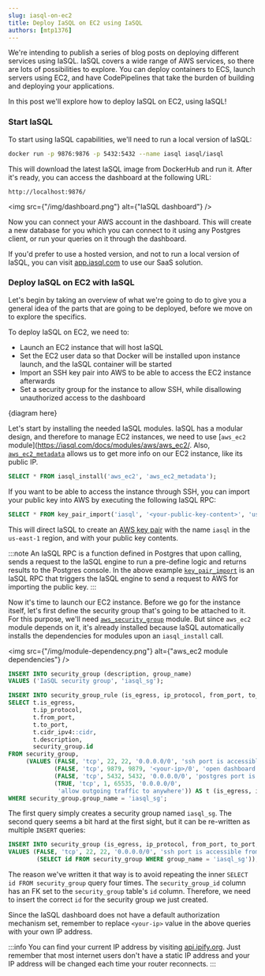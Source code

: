 ```yaml
---
slug: iasql-on-ec2
title: Deploy IaSQL on EC2 using IaSQL
authors: [mtp1376]
---
```


We're intending to publish a series of blog posts on deploying different services using IaSQL. IaSQL covers a wide range of AWS services, so there are lots of possibilities to explore. You can deploy containers to ECS, launch servers using EC2, and have CodePipelines that take the burden of building and deploying your applications.

In this post we'll explore how to deploy IaSQL on EC2, using IaSQL!

### Start IaSQL
To start using IaSQL capabilities, we'll need to run a local version of IaSQL:
```bash
docker run -p 9876:9876 -p 5432:5432 --name iasql iasql/iasql
```
This will download the latest IaSQL image from DockerHub and run it. After it's ready, you can access the dashboard at the following URL:
```
http://localhost:9876/
```
<img src={"/img/dashboard.png"} alt={"IaSQL dashboard"} />

Now you can connect your AWS account in the dashboard. This will create a new database for you which you can connect to it using any Postgres client, or run your queries on it through the dashboard.

If you'd prefer to use a hosted version, and not to run a local version of IaSQL, you can visit [app.iasql.com](https://app.iasql.com/) to use our SaaS solution.

### Deploy IaSQL on EC2 with IaSQL
Let's begin by taking an overview of what we're going to do to give you a general idea of the parts that are going to be deployed, before we move on to explore the specifics.

To deploy IaSQL on EC2, we need to:

- Launch an EC2 instance that will host IaSQL
- Set the EC2 user data so that Docker will be installed upon instance launch, and the IaSQL container will be started
- Import an SSH key pair into AWS to be able to access the EC2 instance afterwards
- Set a security group for the instance to allow SSH, while disallowing unauthorized access to the dashboard

{diagram here}

Let's start by installing the needed IaSQL modules. IaSQL has a modular design, and therefore to manage EC2 instances, we need to use [`aws_ec2` module](https://iasql.com/docs/modules/aws/aws_ec2/. Also, [`aws_ec2_metadata`](https://iasql.com/docs/modules/aws/aws_ec2_metadata/) allows us to get more info on our EC2 instance, like its public IP.
```sql
SELECT * FROM iasql_install('aws_ec2', 'aws_ec2_metadata');
```

If you want to be able to access the instance through SSH, you can import your public key into AWS by executing the following IaSQL RPC:
```sql
SELECT * FROM key_pair_import('iasql', '<your-public-key-content>', 'us-east-1');
```

This will direct IaSQL to create an [AWS key pair](https://docs.aws.amazon.com/AWSEC2/latest/UserGuide/create-key-pairs.html#how-to-generate-your-own-key-and-import-it-to-aws) with the name `iasql` in the `us-east-1` region, and with your public key contents.

:::note
An IaSQL RPC is a function defined in Postgres that upon calling, sends a request to the IaSQL engine to run a pre-define logic and returns results to the Postgres console. In the above example [`key_pair_import`](https://iasql.com/docs/modules/aws/tables/aws_ec2_rpcs_import.KeyPairImportRpc/) is an IaSQL RPC that triggers the IaSQL engine to send a request to AWS for importing the public key.
:::

Now it's time to launch our EC2 instance. Before we go for the instance itself, let's first define the security group that's going to be attached to it. For this purpose, we'll need [`aws_security_group`](https://iasql.com/docs/modules/aws/aws_security_group/) module. But since `aws_ec2` module depends on it, it's already installed because IaSQL automatically installs the dependencies for modules upon an `iasql_install` call.

<img src={"/img/module-dependency.png"} alt={"aws_ec2 module dependencies"} />

```sql
INSERT INTO security_group (description, group_name)
VALUES ('IaSQL security group', 'iasql_sg');

INSERT INTO security_group_rule (is_egress, ip_protocol, from_port, to_port, cidr_ipv4, description, security_group_id)
SELECT t.is_egress,
       t.ip_protocol,
       t.from_port,
       t.to_port,
       t.cidr_ipv4::cidr,
       t.description,
       security_group.id
FROM security_group,
     (VALUES (FALSE, 'tcp', 22, 22, '0.0.0.0/0', 'ssh port is accessible from all ips'),
             (FALSE, 'tcp', 9879, 9879, '<your-ip>/0', 'open dashboard to just me'),
             (FALSE, 'tcp', 5432, 5432, '0.0.0.0/0', 'postgres port is accessible from all ips'),
             (TRUE, 'tcp', 1, 65535, '0.0.0.0/0',
              'allow outgoing traffic to anywhere')) AS t (is_egress, ip_protocol, from_port, to_port, cidr_ipv4, description)
WHERE security_group.group_name = 'iasql_sg';
```
The first query simply creates a security group named `iasql_sg`. The second query seems a bit hard at the first sight, but it can be re-written as multiple `INSERT` queries:
```sql
INSERT INTO security_group (is_egress, ip_protocol, from_port, to_port, cidr_ipv4, description, security_group_id)
VALUES (FALSE, 'tcp', 22, 22, '0.0.0.0/0', 'ssh port is accessible from all ips',
        (SELECT id FROM security_group WHERE group_name = 'iasql_sg'));
```
The reason we've written it that way is to avoid repeating the inner `SELECT id FROM security_group` query four times. The `security_group_id` column has an FK set to the `security_group` table's `id` column. Therefore, we need to insert the correct `id` for the security group we just created.

Since the IaSQL dashboard does not have a default authorization mechanism set, remember to replace `<your-ip>` value in the above queries with your own IP address.

:::info
You can find your current IP address by visiting [api.ipify.org](https://api.ipify.org/). Just remember that most internet users don't have a static IP address and your IP address will be changed each time your router reconnects.
:::

